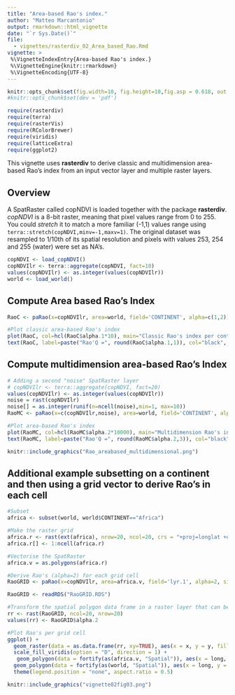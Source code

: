 ```yaml
---
title: "Area-based Rao's index."
author: "Matteo Marcantonio"
output: rmarkdown::html_vignette
date: "`r Sys.Date()`"
file:
  - vignettes/rasterdiv_02_Area_based_Rao.Rmd
vignette: >
 %\VignetteIndexEntry{Area-based Rao's index.}
 %\VignetteEngine{knitr::rmarkdown}
 %\VignetteEncoding{UTF-8}
---
```


```r
knitr::opts_chunk$set(fig.width=10, fig.height=10,fig.asp = 0.618, out.width = "95%", fig.align = "center", fig.dpi = 150, collapse = FALSE, comment = "#") 
#knitr::opts_chunk$set(dev = 'pdf')
```

```r
require(rasterdiv)
require(terra)
require(rasterVis)
require(RColorBrewer)
require(viridis)
require(latticeExtra)
require(ggplot2)
```
This vignette uses **rasterdiv** to derive classic and multidimension area-based Rao's index from an input vector layer and multiple raster layers.

## Overview
A SpatRaster called copNDVI is loaded together with the package **rasterdiv**. *copNDVI* is a 8-bit raster, meaning that pixel values range from 0 to 255. You could *stretch* it to match a more familiar (-1,1) values range using `terra::stretch(copNDVI,minv=-1,maxv=1)`. The original dataset was resampled to 1/10th of its spatial resolution and pixels with values 253, 254 and 255 (water) were set as NA's.

```r
copNDVI <- load_copNDVI()
copNDVIlr <- terra::aggregate(copNDVI, fact=10)
values(copNDVIlr) <- as.integer(values(copNDVIlr))
world <- load_world()
```

## Compute Area based Rao's Index
```r
RaoC <- paRao(x=copNDVIlr, area=world, field='CONTINENT', alpha=c(1,2))
```

```r
#Plot classic area-based Rao's index
plot(RaoC, col=hcl(RaoC$alpha.1*10), main="Classic Rao's index per continent alpha 1")
text(RaoC, label=paste("Rao'Q =", round(RaoC$alpha.1,1)), col="black", family="Arial", halo=TRUE)
```

## Compute multidimension area-based Rao's Index
```r
# Adding a second "noise" SpatRaster layer
# copNDVIlr <- terra::aggregate(copNDVI, fact=20)
values(copNDVIlr) <- as.integer(values(copNDVIlr))
noise = rast(copNDVIlr)
noise[] = as.integer(runif(n=ncell(noise),min=1, max=10))
RaoMC <- paRao(x=c(copNDVIlr,noise), area=world, field='CONTINENT', alpha=2, method="multidimension", simplify=0)
```

```r
#Plot area-based Rao's index
plot(RaoMC, col=hcl(RaoMC$alpha.2*10000), main="Multidimension Rao's index per continent alpha 10")
text(RaoMC, label=paste("Rao'Q =", round(RaoMC$alpha.2,3)), col="black", family="Arial", halo=TRUE)
```

```r
knitr::include_graphics("Rao_areabased_multidimensional.png")
```

## Additional example subsetting on a continent and then using a grid vector to derive Rao's in each cell

```r
#Subset
africa <- subset(world, world$CONTINENT=="Africa")

#Make the raster grid
africa.r <- rast(ext(africa), nrow=20, ncol=20, crs = "+proj=longlat +datum=WGS84 +no_defs +ellps=WGS84 +towgs84=0,0,0")
africa.r[] <- 1:ncell(africa.r)

#Vectorise the SpatRaster
africa.v = as.polygons(africa.r)
```

```r
#Derive Rao's (alpha=2) for each grid cell
RaoGRID <- paRao(x=copNDVIlr, area=africa.v, field='lyr.1', alpha=2, simplify=0, na.tolerance=0.2)
```

```r
RaoGRID <- readRDS("RaoGRID.RDS")
```

```r
#Transform the spatial polygon data frame in a raster layer that can be used in levelplot
rr <- rast(RaoGRID, ncol=20, nrow=20)
values(rr) <- RaoGRID$alpha.2
```

```r
#Plot Rao's per grid cell
ggplot() +
  geom_raster(data = as.data.frame(rr, xy=TRUE), aes(x = x, y = y, fill = lyr.1)) +
  scale_fill_viridis(option = "D", direction = 1) +
   geom_polygon(data = fortify(as(africa.v, "Spatial")), aes(x = long, y = lat, group = group), fill = NA, color = "grey", linewidth=0.3) +
  geom_polygon(data = fortify(as(world, "Spatial")), aes(x = long, y = lat, group = group), fill = NA, color = "black", , linewidth=0.5) +
  theme(legend.position = "none", aspect.ratio = 0.5)
```

```r
knitr::include_graphics("vignette02fig03.png")
```